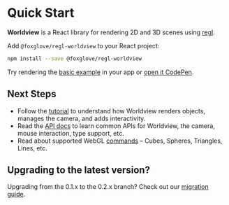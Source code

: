 # Quick Start

**Worldview** is a React library for rendering 2D and 3D scenes using [regl](https://github.com/regl-project/regl).

Add `@foxglove/regl-worldview` to your React project:

```bash
npm install --save @foxglove/regl-worldview
```

Try rendering the [basic example](#/docs/examples/basic-example) in your app or [open it CodePen](https://codepen.io/vidaaudrey/pen/WPwmqg).

## Next Steps

- Follow the [tutorial](#/docs/tutorial) to understand how Worldview renders objects, manages the camera, and adds interactivity.
- Read the [API docs](#/docs/api) to learn common APIs for Worldview, the camera, mouse interaction, type support, etc.
- Read about supported WebGL [commands](#/docs/commands) – Cubes, Spheres, Triangles, Lines, etc.

## Upgrading to the latest version?

Upgrading from the 0.1.x to the 0.2.x branch? Check out our [migration guide](#/docs/migration-notes/migrating-to-version-0.2.x).
